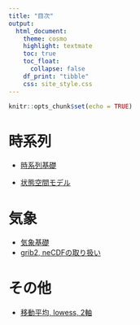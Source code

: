 ```yaml
---
title: "目次"
output:
  html_document:
    theme: cosmo
    highlight: textmate
    toc: true
    toc_float:
      collapse: false
    df_print: "tibble"
    css: site_style.css
---
```


```r
knitr::opts_chunk$set(echo = TRUE)
```

# 時系列

 - [時系列基礎](02_time_series.html)

 - [状態空間モデル](03_state_space_model.html)
 
 
# 気象
 
 - [気象基礎](05_weather.html)
 - [grib2, neCDFの取り扱い](04_wgrib2.html)

# その他

 - [移動平均, lowess, 2軸](01_rollmean_lowess_2axis.html)
